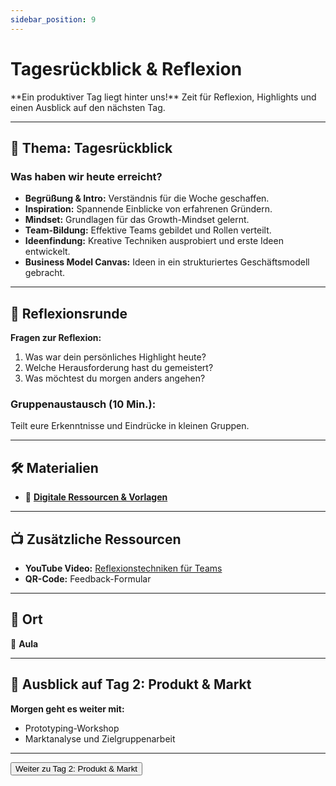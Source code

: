 ```yaml
---
sidebar_position: 9
---
```


# Tagesrückblick & Reflexion

<Admonition type="info" icon="🔄">
  **Ein produktiver Tag liegt hinter uns!** Zeit für Reflexion, Highlights und
  einen Ausblick auf den nächsten Tag.
</Admonition>

---

## 🎯 **Thema:** Tagesrückblick

### **Was haben wir heute erreicht?**

- **Begrüßung & Intro:** Verständnis für die Woche geschaffen.
- **Inspiration:** Spannende Einblicke von erfahrenen Gründern.
- **Mindset:** Grundlagen für das Growth-Mindset gelernt.
- **Team-Bildung:** Effektive Teams gebildet und Rollen verteilt.
- **Ideenfindung:** Kreative Techniken ausprobiert und erste Ideen entwickelt.
- **Business Model Canvas:** Ideen in ein strukturiertes Geschäftsmodell gebracht.

---

## 🧠 **Reflexionsrunde**

**Fragen zur Reflexion:**

1. Was war dein persönliches Highlight heute?
2. Welche Herausforderung hast du gemeistert?
3. Was möchtest du morgen anders angehen?

### **Gruppenaustausch (10 Min.):**

Teilt eure Erkenntnisse und Eindrücke in kleinen Gruppen.

---

## 🛠️ **Materialien**

- 📂 **[Digitale Ressourcen & Vorlagen](https://drive.google.com/drive/folders/1GMZ5pg54OIcuKGARYLaR_-Cr4w9XJ9iA?usp=drive_link)**

---

## 📺 **Zusätzliche Ressourcen**

- **YouTube Video:** [Reflexionstechniken für Teams](https://www.youtube.com/watch?v=example)
- **QR-Code:** Feedback-Formular

---

## 📍 **Ort**

📍 **Aula**

---

## 🚀 **Ausblick auf Tag 2: Produkt & Markt**

**Morgen geht es weiter mit:**

- Prototyping-Workshop
- Marktanalyse und Zielgruppenarbeit

---

<Button destination="/roadmap/docs/startup-basics/yfn-school/day2/overview">
  Weiter zu Tag 2: Produkt & Markt
</Button>
